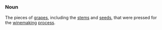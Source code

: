 =={{En}}==
===Noun===
The pieces of [[grape]]s, including the [[stem]]s and [[seed]]s, that were pressed for the [[winemaking]] [[process]].